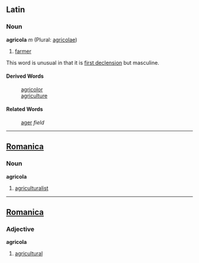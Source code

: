 ==Latin==
===Noun===
'''agricola''' ''m'' (Plural: [[agricolae]])

# [[farmer]]

This word is unusual in that it is [[first declension]] but masculine.

====Derived Words====
: [[agricolor]]
: [[agriculture]]

====Related Words====
: [[ager]] ''field''
----

==[[Romanica]]==
===Noun===
<b>agricola</b>
#[[agriculturalist]]
----

==[[Romanica]]==
===Adjective===
<b>agricola</b>
#[[agricultural]]